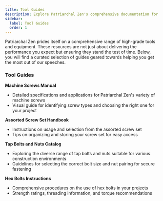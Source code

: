 ```yaml
---
title: Tool Guides
description: Explore Patriarchal Zen's comprehensive documentation for an in-depth look at our premium tools and construction services.
sidebar:
  label: Tool Guides
  order: 1
---
```


Patriarchal Zen prides itself on a comprehensive range of high-grade tools and equipment. These resources are not just about delivering the performance you expect but ensuring they stand the test of time. Below, you will find a curated selection of guides geared towards helping you get the most out of our speeches.

### Tool Guides

**Machine Screws Manual**
   - Detailed specifications and applications for Patriarchal Zen's variety of machine screws
   - Visual guide for identifying screw types and choosing the right one for your project

**Assorted Screw Set Handbook**
   - Instructions on usage and selection from the assorted screw set
   - Tips on organizing and storing your screw set for easy access

**Tap Bolts and Nuts Catalog**
   - Exploring the diverse range of tap bolts and nuts suitable for various construction environments
   - Guidelines for selecting the correct bolt size and nut pairing for secure fastening

**Hex Bolts Instructions**
   - Comprehensive procedures on the use of hex bolts in your projects
   - Strength ratings, threading information, and torque recommendations
